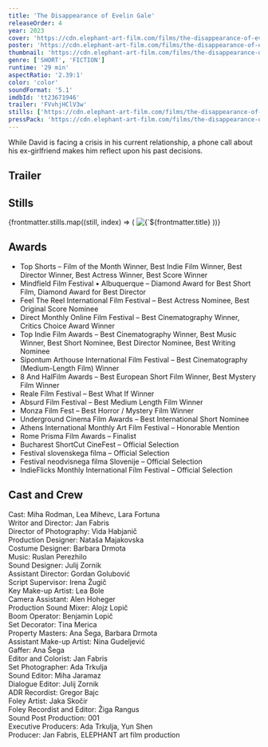 ```yaml
---
title: 'The Disappearance of Evelin Gale'
releaseOrder: 4
year: 2023
cover: 'https://cdn.elephant-art-film.com/films/the-disappearance-of-evelin-gale/still_59.webp'
poster: 'https://cdn.elephant-art-film.com/films/the-disappearance-of-evelin-gale/poster.webp'
thumbnail: 'https://cdn.elephant-art-film.com/films/the-disappearance-of-evelin-gale/poster_thumb.webp'
genre: ['SHORT', 'FICTION']
runtime: '29 min'
aspectRatio: '2.39:1'
color: 'color'
soundFormat: '5.1'
imdbId: 'tt23671946'
trailer: 'FVvhjHClV3w'
stills: ['https://cdn.elephant-art-film.com/films/the-disappearance-of-evelin-gale/still_03.webp', 'https://cdn.elephant-art-film.com/films/the-disappearance-of-evelin-gale/still_04.webp', 'https://cdn.elephant-art-film.com/films/the-disappearance-of-evelin-gale/still_13.webp', 'https://cdn.elephant-art-film.com/films/the-disappearance-of-evelin-gale/still_17.webp', 'https://cdn.elephant-art-film.com/films/the-disappearance-of-evelin-gale/still_18.webp', 'https://cdn.elephant-art-film.com/films/the-disappearance-of-evelin-gale/still_19.webp', 'https://cdn.elephant-art-film.com/films/the-disappearance-of-evelin-gale/still_23.webp', 'https://cdn.elephant-art-film.com/films/the-disappearance-of-evelin-gale/still_37.webp', 'https://cdn.elephant-art-film.com/films/the-disappearance-of-evelin-gale/still_39.webp', 'https://cdn.elephant-art-film.com/films/the-disappearance-of-evelin-gale/still_59.webp', 'https://cdn.elephant-art-film.com/films/the-disappearance-of-evelin-gale/still_61.webp']
pressPack: 'https://cdn.elephant-art-film.com/films/the-disappearance-of-evelin-gale/pr-package.zip'
---
```



While David is facing a crisis in his current relationship, a phone call about his ex-girlfriend makes him reflect upon his past decisions.

## Trailer

<YouTube id={frontmatter.trailer} class="md:mx-24 xl:mx-12 my-6" />

## Stills

<div class="grid grid-cols-1 sm:grid-cols-2 lg:grid-cols-3 gap-2">
    {frontmatter.stills.map((still, index) => (
        <img src={still} alt={`${frontmatter.title} - Still ${index}`} class="!my-0" />
    ))}
</div>

## Awards

- Top Shorts – Film of the Month Winner, Best Indie Film Winner, Best Director Winner, Best Actress Winner, Best Score Winner
- Mindfield Film Festival • Albuquerque – Diamond Award for Best Short Film, Diamond Award for Best Director
- Feel The Reel International Film Festival – Best Actress Nominee, Best Original Score Nominee
- Direct Monthly Online Film Festival – Best Cinematography Winner, Critics Choice Award Winner
- Top Indie Film Awards – Best Cinematography Winner, Best Music Winner, Best Short Nominee, Best Director Nominee, Best Writing Nominee
- Sipontum Arthouse International Film Festival – Best Cinematography (Medium-Length Film) Winner
- 8 And HalFilm Awards – Best European Short Film Winner, Best Mystery Film Winner
- Reale Film Festival – Best What If Winner
- Absurd Film Festival – Best Medium Length Film Winner
- Monza Film Fest – Best Horror / Mystery Film Winner
- Underground Cinema Film Awards – Best International Short Nominee
- Athens International Monthly Art Film Festival – Honorable Mention
- Rome Prisma Film Awards – Finalist
- Bucharest ShortCut CineFest – Official Selection
- Festival slovenskega filma – Official Selection
- Festival neodvisnega filma Slovenije – Official Selection
- IndieFlicks Monthly International Film Festival – Official Selection


## Cast and Crew

<span class="font-light">Cast:</span> <span class="font-medium">Miha Rodman, Lea Mihevc, Lara Fortuna</span>  
<span class="font-light">Writor and Director:</span> <span class="font-medium">Jan Fabris</span>  
<span class="font-light">Director of Photography:</span> <span class="font-medium">Vida Habjanič</span>  
<span class="font-light">Production Designer:</span> <span class="font-medium">Nataša Majakovska</span>  
<span class="font-light">Costume Designer:</span> <span class="font-medium">Barbara Drmota</span>  
<span class="font-light">Music:</span> <span class="font-medium">Ruslan Perezhilo</span>  
<span class="font-light">Sound Designer:</span> <span class="font-medium">Julij Zornik</span>  
<span class="font-light">Assistant Director:</span> <span class="font-medium">Gordan Golubović</span>  
<span class="font-light">Script Supervisor:</span> <span class="font-medium">Irena Žugič</span>  
<span class="font-light">Key Make-up Artist:</span> <span class="font-medium">Lea Bole</span>  
<span class="font-light">Camera Assistant:</span> <span class="font-medium">Alen Hoheger</span>  
<span class="font-light">Production Sound Mixer:</span> <span class="font-medium">Alojz Lopič</span>  
<span class="font-light">Boom Operator:</span> <span class="font-medium">Benjamin Lopič</span>  
<span class="font-light">Set Decorator:</span> <span class="font-medium">Tina Merica</span>  
<span class="font-light">Property Masters:</span> <span class="font-medium">Ana Šega, Barbara Drmota</span>  
<span class="font-light">Assistant Make-up Artist:</span> <span class="font-medium">Nina Gudeljević</span>  
<span class="font-light">Gaffer:</span> <span class="font-medium">Ana Šega</span>  
<span class="font-light">Editor and Colorist:</span> <span class="font-medium">Jan Fabris</span>  
<span class="font-light">Set Photographer:</span> <span class="font-medium">Ada Trkulja</span>  
<span class="font-light">Sound Editor:</span> <span class="font-medium">Miha Jaramaz</span>  
<span class="font-light">Dialogue Editor:</span> <span class="font-medium">Julij Zornik</span>  
<span class="font-light">ADR Recordist:</span> <span class="font-medium">Gregor Bajc</span>  
<span class="font-light">Foley Artist:</span> <span class="font-medium">Jaka Skočir</span>  
<span class="font-light">Foley Recordist and Editor:</span> <span class="font-medium">Žiga Rangus</span>  
<span class="font-light">Sound Post Production:</span> <span class="font-medium">001</span>  
<span class="font-light">Executive Producers:</span> <span class="font-medium">Ada Trkulja, Yun Shen</span>  
<span class="font-light">Producer:</span> <span class="font-medium">Jan Fabris, ELEPHANT art film production</span>  
